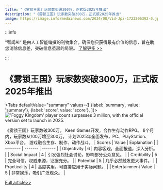 ```yaml
---
title: "《雾锁王国》玩家数突破300万，正式版2025年推出"
description: "《雾锁王国》玩家数突破300万，正式版2025年推出"
image: https://image.informedainews.com/2024/08/Vid-Jpz-1723206392-0.jpg
---
```



:::info

“智闻AI“ 是由人工智能编撰的刊物集合，确保您只获得最有价值的信息，旨在助您消除信息差，突破信息茧房的局限。  [了解更多 >>](/)

:::

# 《雾锁王国》玩家数突破300万，正式版2025年推出


<Tabs
	defaultValue="summary"
	values={[
	{label: 'summary', value: 'summary'},
	{label: 'score', value: 'score'},
]}>
<TabItem value="summary">
<img
  src="https://image.informedainews.com/2024/08/Vid-Jpz-1723206392-0.jpg"
  alt="'Foggy Kingdom' player count surpasses 3 million, with the official version set to launch in 2025."
/>



《雾锁王国》玩家数破300万。
Keen Games开发，合作生存动作RPG。
8个月内，玩家数从100万增至300万。
计划2025年全面发布，PC、PlayStation、Xbox平台。
游戏融合生存、制作、动作战斗。
</TabItem>
<TabItem value="score">
	| Scores     | Value   | Explanation |
	| -------- | ------- | ------- |
	| Objectivity  | 6    | 内容客观，全面报道，深入分析。    |
	| Social Impact | 4     | 引发强烈社会讨论，影响部分公众意见。    |
	| Credibility    | 5    | 完全可信，权威来源，证据充分。    |
	| Potential    | 5    | 几乎必然触发更大事件。    |
	| Practicality    | 4    | 高度实用，可直接应用于实际问题。    |
	| Entertainment Value    | 5    | 非常娱乐，吸引广泛观众。    |
</TabItem>
</Tabs>

[Full article>>](https://www.gcores.com/articles/186404)
